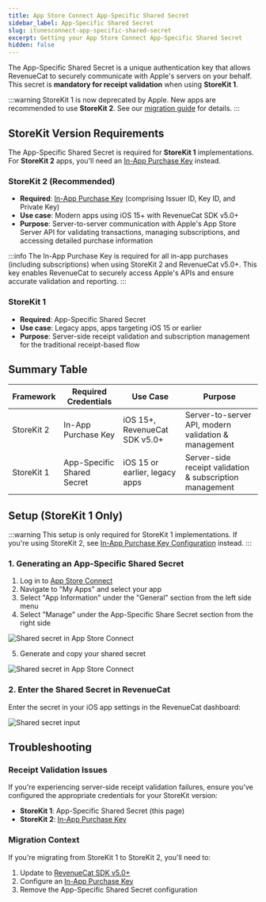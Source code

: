 ```yaml
---
title: App Store Connect App-Specific Shared Secret
sidebar_label: App-Specific Shared Secret
slug: itunesconnect-app-specific-shared-secret
excerpt: Getting your App Store Connect App-Specific Shared Secret
hidden: false
---
```


The App-Specific Shared Secret is a unique authentication key that allows RevenueCat to securely communicate with Apple's servers on your behalf. This secret is **mandatory for receipt validation** when using **StoreKit 1**.

:::warning
StoreKit 1 is now deprecated by Apple. New apps are recommended to use **StoreKit 2**. See our [migration guide](/sdk-guides/ios-native-4x-to-5x-migration) for details.
:::

## StoreKit Version Requirements

The App-Specific Shared Secret is required for **StoreKit 1** implementations. For **StoreKit 2** apps, you'll need an [In-App Purchase Key](/service-credentials/itunesconnect-app-specific-shared-secret/in-app-purchase-key-configuration) instead.

### StoreKit 2 (Recommended)

- **Required**: [In-App Purchase Key](/service-credentials/itunesconnect-app-specific-shared-secret/in-app-purchase-key-configuration) (comprising Issuer ID, Key ID, and Private Key)
- **Use case**: Modern apps using iOS 15+ with RevenueCat SDK v5.0+
- **Purpose**: Server-to-server communication with Apple's App Store Server API for validating transactions, managing subscriptions, and accessing detailed purchase information

:::info
The In-App Purchase Key is required for all in-app purchases (including subscriptions) when using StoreKit 2 and RevenueCat v5.0+. This key enables RevenueCat to securely access Apple's APIs and ensure accurate validation and reporting.
:::

### StoreKit 1

- **Required**: App-Specific Shared Secret
- **Use case**: Legacy apps, apps targeting iOS 15 or earlier
- **Purpose**: Server-side receipt validation and subscription management for the traditional receipt-based flow

## Summary Table

| Framework  | Required Credentials       | Use Case                       | Purpose                                                  |
| ---------- | -------------------------- | ------------------------------ | -------------------------------------------------------- |
| StoreKit 2 | In-App Purchase Key        | iOS 15+, RevenueCat SDK v5.0+  | Server-to-server API, modern validation & management     |
| StoreKit 1 | App-Specific Shared Secret | iOS 15 or earlier, legacy apps | Server-side receipt validation & subscription management |

## Setup (StoreKit 1 Only)

:::warning
This setup is only required for StoreKit 1 implementations. If you're using StoreKit 2, see [In-App Purchase Key Configuration](/service-credentials/itunesconnect-app-specific-shared-secret/in-app-purchase-key-configuration) instead.
:::

### 1. Generating an App-Specific Shared Secret

1. Log in to [App Store Connect](https://appstoreconnect.apple.com/)
2. Navigate to "My Apps" and select your app
3. Select "App Information" under the "General" section from the left side menu
4. Select "Manage" under the App-Specific Share Secret section from the right side

![Shared secret in App Store Connect](/docs_images/credentials/apple/shared-secret-asc.png)

5. Generate and copy your shared secret

![Shared secret in App Store Connect](/docs_images/credentials/apple/shared-secret-asc-2.png)

### 2. Enter the Shared Secret in RevenueCat

Enter the secret in your iOS app settings in the RevenueCat dashboard:

![Shared secret input](/docs_images/credentials/apple/shared-secret-input.png)

## Troubleshooting

### Receipt Validation Issues

If you're experiencing server-side receipt validation failures, ensure you've configured the appropriate credentials for your StoreKit version:

- **StoreKit 1**: App-Specific Shared Secret (this page)
- **StoreKit 2**: [In-App Purchase Key](/service-credentials/itunesconnect-app-specific-shared-secret/in-app-purchase-key-configuration)

### Migration Context

If you're migrating from StoreKit 1 to StoreKit 2, you'll need to:

1. Update to [RevenueCat SDK v5.0+](/sdk-guides/ios-native-4x-to-5x-migration)
2. Configure an [In-App Purchase Key](/service-credentials/itunesconnect-app-specific-shared-secret/in-app-purchase-key-configuration)
3. Remove the App-Specific Shared Secret configuration
